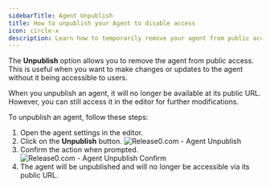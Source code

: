 ```yaml
---
sidebarTitle: Agent Unpublish
title: How to unpublish your Agent to disable access
icon: circle-x
description: Learn how to temporarily remove your agent from public access while making updates or changes.
---
```

The **Unpublish** option allows you to remove the agent from public access. This is useful when you want to make changes or updates to the agent without it being accessible to users.

When you unpublish an agent, it will no longer be available at its public URL. However, you can still access it in the editor for further modifications.

To unpublish an agent, follow these steps:
1. Open the agent settings in the editor.
2. Click on the **Unpublish** button.
    <Frame style={{ maxWidth: '400px' }}>
    <img src="/images/agent-settings/agent-unpublish.png" alt="Release0.com - Agent Unpublish" />
    </Frame>
3. Confirm the action when prompted.
    <Frame style={{ maxWidth: '400px' }}>
    <img src="/images/agent-settings/agent-unpublish-confirm.png" alt="Release0.com - Agent Unpublish Confirm" />
    </Frame>
4. The agent will be unpublished and will no longer be accessible via its public URL.

